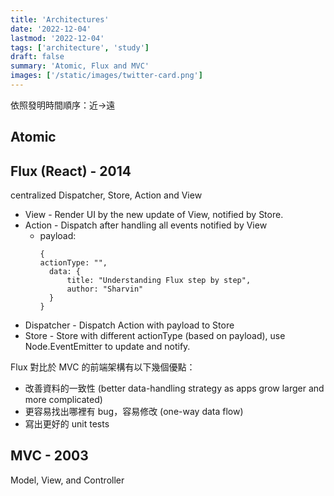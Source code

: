 ```yaml
---
title: 'Architectures'
date: '2022-12-04'
lastmod: '2022-12-04'
tags: ['architecture', 'study']
draft: false
summary: 'Atomic, Flux and MVC'
images: ['/static/images/twitter-card.png']
---
```

依照發明時間順序：近->遠

<TOCInline toc={props.toc} exclude="Introduction" />

## Atomic

## Flux (React) - 2014
centralized Dispatcher, Store, Action and View 

+ View - Render UI by the new update of View, notified by Store.
+ Action - Dispatch after handling all events notified by View
  + payload: 
    ```
    {
    actionType: "",
      data: {
          title: "Understanding Flux step by step",
          author: "Sharvin"
      }
    }
    ```
+ Dispatcher - Dispatch Action with payload to Store
+ Store - Store with different actionType (based on payload), use Node.EventEmitter to update and notify.

Flux 對比於 MVC 的前端架構有以下幾個優點：

+ 改善資料的一致性 (better data-handling strategy as apps grow larger and more complicated)
+ 更容易找出哪裡有 bug，容易修改 (one-way data flow)
+ 寫出更好的 unit tests

## MVC - 2003

Model, View, and Controller